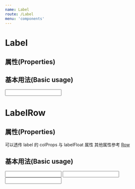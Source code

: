 ```yaml
---
name: Label
route: /Label
menu: 'components'
---
```



# Label

## 属性(Properties)

<Props of={Label} />

## 基本用法(Basic usage)

<Playground>
  <Label text="姓名1">
    <Input />
  </Label>
</Playground>

# LabelRow

## 属性(Properties)

可以透传 label 的 colProps 与 labelFloat 属性
其他属性参考 [Row](../Grid#Row)

## 基本用法(Basic usage)

<Playground>
  <LabelRow
    type="flex"
    align="middle"
    labelFloat="right"
    colProps={{ label: { span: 4 }, children: { span: 4 } }}
  >
    <Label text="输入框1">
      <Input />
    </Label>
    <Label text="输入框2">
      <Input />
    </Label>
    <Col span={24}>
      <LabelRow
        type="flex"
        align="middle"
        labelFloat="right"
        colProps={{ label: { span: 4 }, children: { span: 4 } }}
      >
        <Label text="输入框3">
          <Input />
        </Label>
      </LabelRow>
    </Col>
  </LabelRow>
</Playground>
